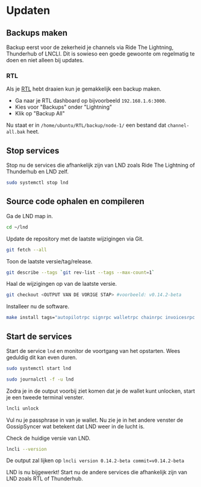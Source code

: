 # Updaten

## Backups maken

Backup eerst voor de zekerheid je channels via Ride The Lightning, Thunderhub of LNCLI. Dit is sowieso een goede gewoonte om regelmatig te doen en niet alleen bij updates.

### RTL

Als je [RTL](/lightning-extensions/ride-the-lightning) hebt draaien kun je gemakkelijk een backup maken.

* Ga naar je RTL dashboard op bijvoorbeeld `192.168.1.6:3000`. 
* Kies voor "Backups" onder "Lightning"
* Klik op "Backup All"

Nu staat er in `/home/ubuntu/RTL/backup/node-1/` een bestand dat `channel-all.bak` heet.

## Stop services

Stop nu de services die afhankelijk zijn van LND zoals Ride The Lightning of Thunderhub en LND zelf.

```bash
sudo systemctl stop lnd
```

## Source code ophalen en compileren

Ga de LND map in.

```bash
cd ~/lnd
```

Update de repository met de laatste wijzigingen via Git.

```bash
git fetch --all
```

Toon de laatste versie/tag/release.

```bash
git describe --tags `git rev-list --tags --max-count=1`
```

Haal de wijzigingen op van de laatste versie.

```bash
git checkout <OUTPUT VAN DE VORIGE STAP> #voorbeeld: v0.14.2-beta
```

Installeer nu de software.

```bash
make install tags="autopilotrpc signrpc walletrpc chainrpc invoicesrpc routerrpc watchtowerrpc monitoring"
```

## Start de services

Start de service `lnd` en monitor de voortgang van het opstarten. Wees geduldig dit kan even duren.

```bash
sudo systemctl start lnd

sudo journalctl -f -u lnd
```

Zodra je in de output voorbij ziet komen dat je de wallet kunt unlocken, start je een tweede terminal venster.

```bash
lncli unlock
```

Vul nu je passphrase in van je wallet. Nu zie je in het andere venster de GossipSyncer wat betekent dat LND weer in de lucht is.

Check de huidige versie van LND.

```bash
lncli --version
```

De output zal lijken op `lncli version 0.14.2-beta commit=v0.14.2-beta`

LND is nu bijgewerkt! Start nu de andere services die afhankelijk zijn van LND zoals RTL of Thunderhub.

